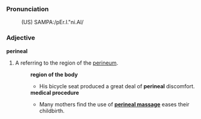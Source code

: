 ===Pronunciation===
:(US) SAMPA:/pEr.I."ni.Al/

===Adjective===
'''perineal'''

#A referring to the region of the [[perineum]].
#:'''region of the body'''
#:* His bicycle seat produced a great deal of '''perineal''' discomfort.
#:'''medical procedure'''
#:* Many mothers find the use of '''[[perineal massage]]''' eases their childbirth.